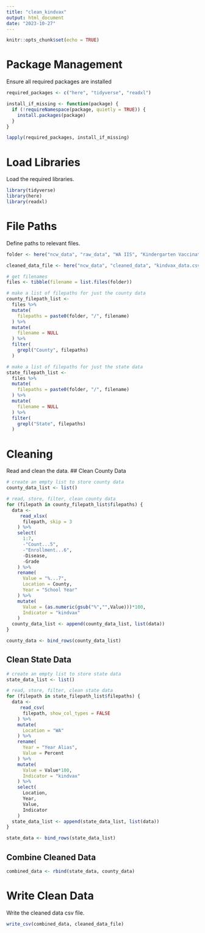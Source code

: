 ```yaml
---
title: "clean_kindvax"
output: html_document
date: "2023-10-27"
---
```


```r
knitr::opts_chunk$set(echo = TRUE)
```
# Package Management
Ensure all required packages are installed 
```r
required_packages <- c("here", "tidyverse", "readxl")

install_if_missing <- function(package) {
  if (!requireNamespace(package, quietly = TRUE)) {
    install.packages(package)
  }
}

lapply(required_packages, install_if_missing)
```
# Load Libraries
Load the required libraries. 
```r
library(tidyverse)
library(here)
library(readxl)
```
# File Paths
Define paths to relevant files.
```r
folder <- here("ncw_data", "raw_data", "WA IIS", "Kindergarten Vaccination")

cleaned_data_file <- here("ncw_data", "cleaned_data", "kindvax_data.csv")

# get filenames
files <- tibble(filename = list.files(folder))

# make a list of filepaths for just the county data
county_filepath_list <-
  files %>%
  mutate(
    filepaths = paste0(folder, "/", filename)
  ) %>%
  mutate(
    filename = NULL
  ) %>%
  filter(
    grepl("County", filepaths)
  )

# make a list of filepaths for just the state data
state_filepath_list <-
  files %>%
  mutate(
    filepaths = paste0(folder, "/", filename)
  ) %>%
  mutate(
    filename = NULL
  ) %>%
  filter(
    grepl("State", filepaths)
  )
```
# Cleaning
Read and clean the data.
## Clean County Data
```r
# create an empty list to store county data
county_data_list <- list()

# read, store, filter, clean county data 
for (filepath in county_filepath_list$filepaths) { 
  data <- 
     read_xlsx( 
      filepath, skip = 3
    ) %>%
    select(
      1:7,
      -"Count...5",
      -"Enrollment...6",
      -Disease,
      -Grade
    ) %>%
    rename(
      Value = "%...7",
      Location = County,
      Year = "School Year"
    ) %>%
    mutate(
      Value = (as.numeric(gsub("%","",Value)))*100,
      Indicator = "kindvax"
    )
  county_data_list <- append(county_data_list, list(data))
}

county_data <- bind_rows(county_data_list)
```
## Clean State Data
```r
# create an empty list to store state data
state_data_list <- list()

# read, store, filter, clean state data 
for (filepath in state_filepath_list$filepaths) { 
  data <- 
     read_csv( 
      filepath, show_col_types = FALSE 
    ) %>%
    mutate(
      Location = "WA"
    ) %>%
    rename(
      Year = "Year Alias",
      Value = Percent
    ) %>%
    mutate(
      Value = Value*100,
      Indicator = "kindvax"
    ) %>%
    select(
      Location,
      Year,
      Value,
      Indicator
    )
  state_data_list <- append(state_data_list, list(data))
}

state_data <- bind_rows(state_data_list)
```
## Combine Cleaned Data
```r
combined_data <- rbind(state_data, county_data)
```
# Write Clean Data
Write the cleaned data csv file.
```r
write_csv(combined_data, cleaned_data_file)
```
